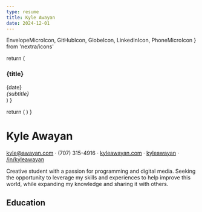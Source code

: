 ```yaml
---
type: resume
title: Kyle Awayan
date: 2024-12-01
---
```


  EnvelopeMicroIcon,
  GitHubIcon,
  GlobeIcon,
  LinkedInIcon,
  PhoneMicroIcon
} from 'nextra/icons'

  return (
    <div className="mb-1">
      <div className="flex flex-col md:flex-row md:items-end justify-between print:flex-row print:items-end">
        <h3>{title}</h3>
        <span>{date}</span>
      </div>
      <div>
        <em>{subtitle}</em>
      </div>
    </div>
  )
}

  return (
    <span className="inline-block print:align-bottom">
      <Icon className="w-4 h-4" />
    </span>
  )
}

# Kyle Awayan

<IconSpan icon={EnvelopeMicroIcon} /> kyle@awayan.com · <IconSpan
  icon={PhoneMicroIcon}
/> (707) 315-4916 · <IconSpan icon={GlobeIcon} /> [kyleawayan.com](https://kyleawayan.com)
· <IconSpan icon={GitHubIcon} /> [kyleawayan](https://github.com/kyleawayan) · <IconSpan
  icon={LinkedInIcon}
/> [/in/kyleawayan](https://www.linkedin.com/in/kyleawayan/)

Creative student with a passion for programming and digital media. Seeking the
opportunity to leverage my skills and experiences to help improve this world,
while expanding my knowledge and sharing it with others.

## Education

<Title
  title="University of California, Merced"
  date="2020 - Graduating in 2024"
  subtitle="Major: BS Computer Science & Engineering"
/>

<Title title="Benicia High School" date="2016 - 2020" subtitle="Diploma" />

## Experience

<Title
  title="Data Scientist/Front-end Engineer Intern/Contractor"
  date="June 2021 - Present"
  subtitle="Chan Zuckerberg Biohub San Francisco"
/>

- Creating tools for broad sharing of data from various research projects
- Includes creating web portals and interactive visualization tools using React,
  Dash, Python, and AWS
- Using data libraries such as anndata, scanpy, Microsoft Deep Zoom
- Assisting colleagues with coding questions

<Title
  title="Undergraduate Student Researcher"
  date="February 2021 - Present"
  subtitle="Cobian-Iñiguez Fire Lab University of California, Merced"
/>

- Creating image processing pipelines and tools to collect and analyze data from
  lab experiments
- Using tools such as OpenCV, Python, PyQt, and MATLAB

<Title
  title="Teacher Assistant For Digital Media Class"
  date="August 2019 - June 2020"
  subtitle="Benicia High School Benicia, CA"
/>

- Helped students learn how to use camera gear and software (Adobe products)
- Provided feedback on their work

<Title
  title="Photographer and Videographer"
  date="March 2018 - November 2020"
  subtitle="Freelancer Benicia, CA"
/>

- Captured special events (e.g.: quinceañeras, anniversaries, weddings)
- Invited photographer or videographer colleagues when needed
- Provided the team with guidelines on what to capture, and welcoming
  suggestions from them

## Awards

<Title
  title="Ganbare Scholarship"
  date="2020"
  subtitle="Benicia High School Panther Band"
/>

- The Ganbare (Japanese, meaning to persevere; to do one's best) Scholarship
  recognized the Senior who has shown the most involvement and dedication in the
  Benicia High School Panther Band-related activities, is the most willing to
  make sacrifices of free time for the betterment of the Band Program, and
  always does his/her best.

## Skills

<div className="nx-not-prose">

**Technologies:** Node.js, React, React Native, Google Cloud, Amazon Web
Services, Terraform, Docker, PostgreSQL, Neo4j, MongoDB, InfluxDB, Grafana,
Arduino, Adobe Suite, Figma, Resolume, TouchDesigner, Unreal Engine, Blender

**Coding Languages:** JavaScript, TypeScript, Python, C++, C, MATLAB, SQL,
LaTeX, Swift, R

**Other Interests:** Music Production, Graphic Design, DJ, VJ, Stage Lighting
Design, Music Theory, Skiing, Biking, Aviation, Traveling

</div>

## Publications

- Jonathan Liu, et al. **Kyle Awayan**, ”Concordance of MERFISH spatial
  transcriptomics with bulk and single-cell RNA sequencing”, Life Science
  Alliance, December 2022
- **The Tabula Microcebus Consortium**, ”Tabula Microcebus: A transcriptomic
  cell atlas of mouse lemur, an emerging primate model organism”, bioRxiv,
  August 2022
- Jeanette Cobian-Iñiguez, Amir Hessam Aminfar, Shusmita Saha, **Kyle Awayan**,
  et al., ”The Transition and Spread of a Chaparral Crown Fire: Insights from
  Laboratory Scale Wind Tunnel Experiments”, Journal of Combustion, July 2022
- **The Tabula Sapiens Consortium**, ”The Tabula Sapiens: A multiple-organ,
  single-cell transcriptomic atlas of humans”, Science, May 2022

## Selected Passion Projects

<Title
  title="Vintage"
  date="2021"
  subtitle="Records Spotify listening data to a database."
/>

- Curious to see my listening habits over time
- Created a Node.js application to periodically ping the Spotify Web API and
  record to a database
- Using InfluxDB and Grafana, complex queries can be made to analyze and
  visualize the data

<Title
  title="Zuzu"
  date="2021"
  subtitle="Created a face recognition system to recognize faces in music videos."
/>

- Had trouble learning and remembering names of band members
- Used the face_recognition Python library, powered by dlib and NVIDIA CUDA
- Used a sequential Keras model with TensorFlow for classification
- Used OpenCV to render overlays on the video of the face recognition results

<Title title="Switchblade" date="2020" subtitle="A URL link organizer." />

- Always lost my favorite videos on social media platforms, so this app allows
  the user to save and organize videos found on social media platforms
- Used Swift to make an iOS app. MongoDB Realm was used as the database, with
  user authentication.
- Created a function on AWS Lambda to scrape thumbnails off the social media
  platform, and if unavailable, fall back to using the image from the Open Graph
  protocol

<Title title="Kylan" date="2020" subtitle="My personal portfolio." />

- Built from the ground up
- Figma was used to plan and draft the design
- Utilizes Sanity CMS for easy page editing

<Title
  title="Gemini"
  date="2020"
  subtitle="A 'now playing' screen for Spotify."
/>

- Created a desktop app that shows a user's currently playing song
- Collaborated with a colleague, took advantage of Git, GitHub, and GitHub
  Actions
- Used Electron, JavaScript, and the Spotify Web API
- PKCE was implemented to authenticate with the Spotify API
- Has 130+ stars on GitHub

<Title
  title="Magic Mirror"
  date="2016"
  subtitle="A magical mirror that showed various information through the glass."
/>

- Constructed a frame that enclosed a two-way mirror and computer monitor
- Used an open-source Node.js based software for the interface
- Presented it at a local Maker Faire event
